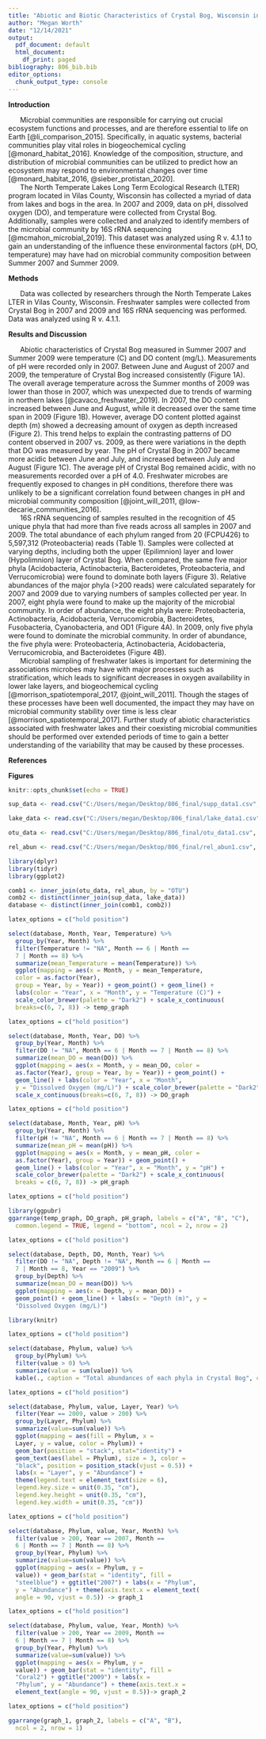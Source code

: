 ```yaml
---
title: "Abiotic and Biotic Characteristics of Crystal Bog, Wisconsin in 2007 and 2009"
author: "Megan Worth"
date: "12/14/2021"
output:
  pdf_document: default
  html_document:
    df_print: paged
bibliography: 806_bib.bib
editor_options:
  chunk_output_type: console
---
```

**Introduction**
  
|       Microbial communities are responsible for carrying out crucial ecosystem functions and processes, and are therefore essential to life on Earth [@li_comparison_2015]. Specifically, in aquatic systems, bacterial communities play vital roles in biogeochemical cycling [@monard_habitat_2016]. Knowledge of the composition, structure, and distribution of microbial communities can be utilized to predict how an ecosystem may respond to environmental changes over time [@monard_habitat_2016, @sieber_protistan_2020].
  
|       The North Temperate Lakes Long Term Ecological Research (LTER) program located in Vilas County, Wisconsin has collected a myriad of data from lakes and bogs in the area. In 2007 and 2009, data on pH, dissolved oxygen (DO), and temperature were collected from Crystal Bog. Additionally, samples were collected and analyzed to identify members of the microbial community by 16S rRNA sequencing [@mcmahon_microbial_2019]. This dataset was analyzed using R v. 4.1.1 to gain an understanding of the influence these environmental factors (pH, DO, temperature) may have had on microbial community composition between Summer 2007 and Summer 2009.

**Methods**

|       Data was collected by researchers through the North Temperate Lakes LTER in Vilas County, Wisconsin. Freshwater samples were collected from Crystal Bog in 2007 and 2009 and 16S rRNA sequencing was performed. Data was analyzed using R v. 4.1.1. 
  
**Results and Discussion**
  
|       Abiotic characteristics of Crystal Bog measured in Summer 2007 and Summer 2009 were temperature (C) and DO content (mg/L). Measurements of pH were recorded only in 2007. Between June and August of 2007 and 2009, the temperature of Crystal Bog increased consistently (Figure 1A). The overall average temperature across the Summer months of 2009 was lower than those in 2007, which was unexpected due to trends of warming in northern lakes [@cavaco_freshwater_2019]. In 2007, the DO content increased between June and August, while it decreased over the same time span in 2009 (Figure 1B). However, average DO content plotted against depth (m) showed a decreasing amount of oxygen as depth increased (Figure 2). This trend helps to explain the contrasting patterns of DO content observed in 2007 vs. 2009, as there were variations in the depth that DO was measured by year. The pH of Crystal Bog in 2007 became more acidic between June and July, and increased between July and August (Figure 1C). The average pH of Crystal Bog remained acidic, with no measurements recorded over a pH of 4.0. Freshwater microbes are frequently exposed to changes in pH conditions, therefore there was unlikely to be a significant correlation found between changes in pH and microbial community composition [@joint_will_2011, @low-decarie_communities_2016].
 
|       16S rRNA sequencing of samples resulted in the recognition of 45 unique phyla that had more than five reads across all samples in 2007 and 2009. The total abundance of each phylum ranged from 20 (FCPU426) to 5,597,312 (Proteobacteria) reads (Table 1). Samples were collected at varying depths, including both the upper (Epilimnion) layer and lower (Hypolimnion) layer of Crystal Bog. When compared, the same five major phyla (Acidobacteria, Actinobacteria, Bacteroidetes, Proteobacteria, and Verrucomicrobia) were found to dominate both layers (Figure 3). Relative abundances of the major phyla (>200 reads) were calculated separately for 2007 and 2009 due to varying numbers of samples collected per year. In 2007, eight phyla were found to make up the majority of the microbial community. In order of abundance, the eight phyla were: Proteobacteria, Actinobacteria, Acidobacteria, Verrucomicrobia, Bacteroidetes, Fusobacteria, Cyanobacteria, and OD1 (Figure 4A). In 2009, only five phyla were found to dominate the microbial community. In order of abundance, the five phyla were: Proteobacteria, Actinobacteria, Acidobacteria, Verrucomicrobia, and Bacteroidetes (Figure 4B). 
|       Microbial sampling of freshwater lakes is important for determining the associations microbes may have with major processes such as stratification, which leads to significant decreases in oxygen availability in lower lake layers, and biogeochemical cycling [@morrison_spatiotemporal_2017, @joint_will_2011]. Though the stages of these processes have been well documented, the impact they may have on microbial community stability over time is less clear [@morrison_spatiotemporal_2017]. Further study of abiotic characteristics associated with freshwater lakes and their coexisting microbial communities should be performed over extended periods of time to gain a better understanding of the variability that may be caused by these processes.

**References**

<div id="refs"></div>
\newpage

**Figures**

```r
knitr::opts_chunk$set(echo = TRUE)
```

```r

sup_data <- read.csv("C:/Users/megan/Desktop/806_final/supp_data1.csv", stringsAsFactors = TRUE)

lake_data <- read.csv("C:/Users/megan/Desktop/806_final/lake_data1.csv", stringsAsFactors = TRUE)

otu_data <- read.csv("C:/Users/megan/Desktop/806_final/otu_data1.csv", stringsAsFactors = TRUE)

rel_abun <- read.csv("C:/Users/megan/Desktop/806_final/rel_abun1.csv", stringsAsFactors = TRUE)

```

```r
library(dplyr)
library(tidyr)
library(ggplot2)
```

```r

comb1 <- inner_join(otu_data, rel_abun, by = "OTU")
comb2 <- distinct(inner_join(sup_data, lake_data))
database <- distinct(inner_join(comb1, comb2))


```

```r

latex_options = c("hold position")

select(database, Month, Year, Temperature) %>%
  group_by(Year, Month) %>%
  filter(Temperature != "NA", Month == 6 | Month ==
  7 | Month == 8) %>%
  summarize(mean_Temperature = mean(Temperature)) %>%
  ggplot(mapping = aes(x = Month, y = mean_Temperature, 
  color = as.factor(Year),
  group = Year, by = Year)) + geom_point() + geom_line() +
  labs(color = "Year", x = "Month", y = "Temperature (C)") +
  scale_color_brewer(palette = "Dark2") + scale_x_continuous(
  breaks=c(6, 7, 8)) -> temp_graph

```

```r

latex_options = c("hold position")

select(database, Month, Year, DO) %>%
  group_by(Year, Month) %>%
  filter(DO != "NA", Month == 6 | Month == 7 | Month == 8) %>%
  summarize(mean_DO = mean(DO)) %>%
  ggplot(mapping = aes(x = Month, y = mean_DO, color =
  as.factor(Year), group = Year, by = Year)) + geom_point() + 
  geom_line() + labs(color = "Year", x = "Month", 
  y = "Dissolved Oxygen (mg/L)") + scale_color_brewer(palette = "Dark2") +
  scale_x_continuous(breaks=c(6, 7, 8)) -> DO_graph

```

```r

latex_options = c("hold position")

select(database, Month, Year, pH) %>%
  group_by(Year, Month) %>%
  filter(pH != "NA", Month == 6 | Month == 7 | Month == 8) %>%
  summarize(mean_pH = mean(pH)) %>%
  ggplot(mapping = aes(x = Month, y = mean_pH, color =
  as.factor(Year), group = Year)) + geom_point() +
  geom_line() + labs(color = "Year", x = "Month", y = "pH") +
  scale_color_brewer(palette = "Dark2") + scale_x_continuous(
  breaks = c(6, 7, 8)) -> pH_graph

```

```r

latex_options = c("hold position")

library(ggpubr)
ggarrange(temp_graph, DO_graph, pH_graph, labels = c("A", "B", "C"),
  common.legend = TRUE, legend = "bottom", ncol = 2, nrow = 2)

```

```r

latex_options = c("hold position")

select(database, Depth, DO, Month, Year) %>%
  filter(DO != "NA", Depth != "NA", Month == 6 | Month ==
  7 | Month == 8, Year == "2009") %>%
  group_by(Depth) %>%
  summarize(mean_DO = mean(DO)) %>%
  ggplot(mapping = aes(x = Depth, y = mean_DO)) +
  geom_point() + geom_line() + labs(x = "Depth (m)", y =
  "Dissolved Oxygen (mg/L)")

```

```r
library(knitr)

latex_options = c("hold position")

select(database, Phylum, value) %>%
  group_by(Phylum) %>%
  filter(value > 0) %>%
  summarize(value = sum(value)) %>%
  kable(., caption = "Total abundances of each phyla in Crystal Bog", col.names = c("Phylum", "Total Reads"))
```

```r

latex_options = c("hold position")

select(database, Phylum, value, Layer, Year) %>%
  filter(Year == 2009, value > 200) %>%
  group_by(Layer, Phylum) %>%
  summarize(value=sum(value)) %>%
  ggplot(mapping = aes(fill = Phylum, x =
  Layer, y = value, color = Phylum)) + 
  geom_bar(position = "stack", stat="identity") +
  geom_text(aes(label = Phylum), size = 3, color =
  "black", position = position_stack(vjust = 0.5)) +
  labs(x = "Layer", y = "Abundance") +
  theme(legend.text = element_text(size = 6), 
  legend.key.size = unit(0.35, "cm"), 
  legend.key.height = unit(0.35, "cm"),  
  legend.key.width = unit(0.35, "cm")) 

```

```r

latex_options = c("hold position")

select(database, Phylum, value, Year, Month) %>%
  filter(value > 200, Year == 2007, Month ==
  6 | Month == 7 | Month == 8) %>%
  group_by(Year, Phylum) %>%
  summarize(value=sum(value)) %>%
  ggplot(mapping = aes(x = Phylum, y = 
  value)) + geom_bar(stat = "identity", fill =
  "steelblue") + ggtitle("2007") + labs(x = "Phylum",
  y = "Abundance") + theme(axis.text.x = element_text(
  angle = 90, vjust = 0.5)) -> graph_1

```

```r

latex_options = c("hold position")

select(database, Phylum, value, Year, Month) %>%
  filter(value > 200, Year == 2009, Month ==
  6 | Month == 7 | Month == 8) %>%
  group_by(Year, Phylum) %>%
  summarize(value=sum(value)) %>%
  ggplot(mapping = aes(x = Phylum, y = 
  value)) + geom_bar(stat = "identity", fill =
  "Coral2") + ggtitle("2009") + labs(x =
  "Phylum", y = "Abundance") + theme(axis.text.x =
  element_text(angle = 90, vjust = 0.5))-> graph_2
```

```r

latex_options = c("hold position")

ggarrange(graph_1, graph_2, labels = c("A", "B"),
  ncol = 2, nrow = 1)

```

